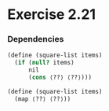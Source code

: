 
# Exercise 2.21

### Dependencies
```scheme
(define (square-list items) 
  (if (null? items)
      nil
      (cons ⟨??⟩ ⟨??⟩))) 

(define (square-list items)
  (map ⟨??⟩ ⟨??⟩))
```

 <Giscus
  repo={config.repo}
  repoId={config.repoId}
  category={config.category}
  categoryId={config.categoryId}
  mapping={config.mapping}
  reactionsEnabled={config.reactionsEnabled}
  emitMetadata={config.emitMetadata}
  theme={config.theme}
/>
